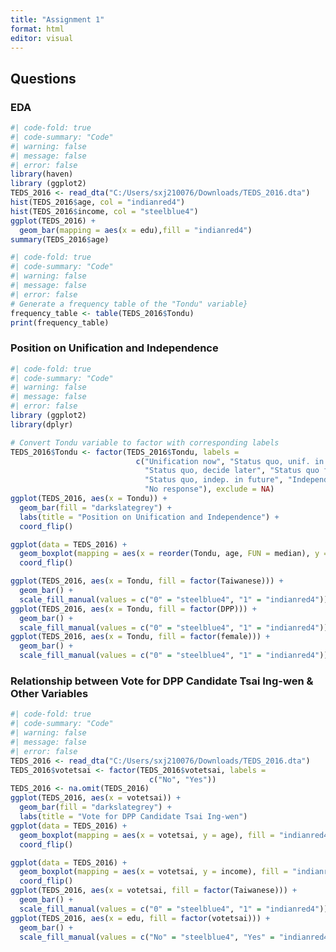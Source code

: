 ---
title: "Assignment 1"
format: html
editor: visual
---

## Questions

### EDA

```{r}
#| code-fold: true
#| code-summary: "Code"
#| warning: false
#| message: false
#| error: false
library(haven)
library (ggplot2)
TEDS_2016 <- read_dta("C:/Users/sxj210076/Downloads/TEDS_2016.dta")
hist(TEDS_2016$age, col = "indianred4")
hist(TEDS_2016$income, col = "steelblue4")
ggplot(TEDS_2016) + 
  geom_bar(mapping = aes(x = edu),fill = "indianred4")
summary(TEDS_2016$age)
```

```{r}
#| code-fold: true
#| code-summary: "Code"
#| warning: false
#| message: false
#| error: false
# Generate a frequency table of the "Tondu" variable} 
frequency_table <- table(TEDS_2016$Tondu) 
print(frequency_table)
```

### Position on Unification and Independence

```{r}
#| code-fold: true
#| code-summary: "Code"
#| warning: false
#| message: false
#| error: false
library (ggplot2)
library(dplyr)

# Convert Tondu variable to factor with corresponding labels
TEDS_2016$Tondu <- factor(TEDS_2016$Tondu, labels = 
                            c("Unification now", "Status quo, unif. in future", 
                              "Status quo, decide later", "Status quo forever",
                              "Status quo, indep. in future", "Independence now", 
                              "No response"), exclude = NA)
ggplot(TEDS_2016, aes(x = Tondu)) +
  geom_bar(fill = "darkslategrey") +
  labs(title = "Position on Unification and Independence") +
  coord_flip()

ggplot(data = TEDS_2016) +
  geom_boxplot(mapping = aes(x = reorder(Tondu, age, FUN = median), y = age), fill = "indianred4") +
  coord_flip()

ggplot(TEDS_2016, aes(x = Tondu, fill = factor(Taiwanese))) +
  geom_bar() +
  scale_fill_manual(values = c("0" = "steelblue4", "1" = "indianred4")) + coord_flip()
ggplot(TEDS_2016, aes(x = Tondu, fill = factor(DPP))) +
  geom_bar() +
  scale_fill_manual(values = c("0" = "steelblue4", "1" = "indianred4")) + coord_flip()
ggplot(TEDS_2016, aes(x = Tondu, fill = factor(female))) +
  geom_bar() +
  scale_fill_manual(values = c("0" = "steelblue4", "1" = "indianred4")) + coord_flip()
```

### Relationship between Vote for DPP Candidate Tsai Ing-wen & Other Variables

```{r}
#| code-fold: true
#| code-summary: "Code"
#| warning: false
#| message: false
#| error: false
TEDS_2016 <- read_dta("C:/Users/sxj210076/Downloads/TEDS_2016.dta")
TEDS_2016$votetsai <- factor(TEDS_2016$votetsai, labels = 
                               c("No", "Yes"))
TEDS_2016 <- na.omit(TEDS_2016)
ggplot(TEDS_2016, aes(x = votetsai)) +
  geom_bar(fill = "darkslategrey") +
  labs(title = "Vote for DPP Candidate Tsai Ing-wen")
ggplot(data = TEDS_2016) +
  geom_boxplot(mapping = aes(x = votetsai, y = age), fill = "indianred4") +
  coord_flip()

ggplot(data = TEDS_2016) +
  geom_boxplot(mapping = aes(x = votetsai, y = income), fill = "indianred4") +
  coord_flip()
ggplot(TEDS_2016, aes(x = votetsai, fill = factor(Taiwanese))) +
  geom_bar() +
  scale_fill_manual(values = c("0" = "steelblue4", "1" = "indianred4"))
ggplot(TEDS_2016, aes(x = edu, fill = factor(votetsai))) +
  geom_bar() +
  scale_fill_manual(values = c("No" = "steelblue4", "Yes" = "indianred4"))

```
